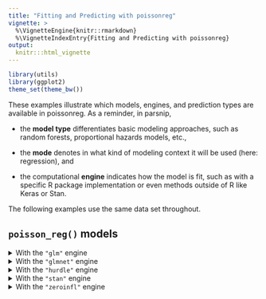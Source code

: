 ```yaml
---
title: "Fitting and Predicting with poissonreg"
vignette: >
  %\VignetteEngine{knitr::rmarkdown}
  %\VignetteIndexEntry{Fitting and Predicting with poissonreg}
output:
  knitr:::html_vignette
---
```


```r
library(utils)
library(ggplot2)
theme_set(theme_bw())
```

These examples illustrate which models, engines, and prediction types are available in poissonreg. As a reminder, in parsnip, 

- the **model type** differentiates basic modeling approaches, such as random forests, proportional hazards models, etc.,

- the **mode** denotes in what kind of modeling context it will be used (here: regression), and

- the computational **engine** indicates how the model is fit, such as with a specific R package implementation or even methods outside of R like Keras or Stan.

The following examples use the same data set throughout.

## `poisson_reg()` models
  
  <details id="poisson-reg-glm"> 
  
  <summary>With the `"glm"` engine</summary>
  
  ```r
  knitr::spin_child("template-biochemists.R")
  ```

  We can define the model:
  
  ```r
  pr_spec <- 
    poisson_reg() %>%
    set_engine("glm") %>% 
    set_mode("regression") 
  pr_spec
  ```

  Now we create the model fit object:
  
  ```r
  set.seed(1)
  pr_fit <- pr_spec %>% fit(art ~ ., data = biochemists_train)
  pr_fit
  ```

  The holdout data can be predicted:
  
  ```r
  predict(pr_fit, biochemists_test)
  ```
  
  </details>
  
  <details id="poisson-reg-glmnet"> 
  
  <summary>With the `"glmnet"` engine</summary>
  
  ```r
  knitr::spin_child("template-biochemists.R")
  ```

  We can define the model with specific parameters:
  
  ```r
  pr_spec <- 
    poisson_reg(penalty = 0.1) %>%
    set_engine("glmnet") %>% 
    set_mode("regression") 
  pr_spec
  ```

  Now we create the model fit object:
  
  ```r
  set.seed(1)
  pr_fit <- pr_spec %>% fit(art ~ ., data = biochemists_train)
  pr_fit
  ```

  The holdout data can be predicted:
  
  ```r
  predict(pr_fit, biochemists_test)
  ```
  
  </details>

  <details id="poisson-reg-hurdle"> 
  
  <summary>With the `"hurdle"` engine</summary>
  
  ```r
  knitr::spin_child("template-biochemists.R")
  ```

  We can define the model:
  
  ```r
  pr_spec <- 
    poisson_reg() %>%
    set_engine("hurdle") %>% 
    set_mode("regression") 
  pr_spec
  ```

  Now we create the model fit object:
  
  ```r
  set.seed(1)
  pr_fit <- pr_spec %>% fit(art ~ . | ., data = biochemists_train)
  pr_fit
  ```

  The holdout data can be predicted:
  
  ```r
  predict(pr_fit, biochemists_test)
  ```
  
  </details>

  <details id="poisson-reg-stan"> 
  
  <summary>With the `"stan"` engine</summary>
  
  ```r
  knitr::spin_child("template-biochemists.R")
  ```

  We can define the model:
  
  ```r
  pr_spec <- 
    poisson_reg() %>%
    set_engine("stan") %>% 
    set_mode("regression") 
  pr_spec
  ```

  Now we create the model fit object:
  
  ```r
  set.seed(1)
  pr_fit <- pr_spec %>% fit(art ~ ., data = biochemists_train)
  pr_fit
  ```

  The holdout data can be predicted:
  
  ```r
  predict(pr_fit, biochemists_test)
  ```
  
  </details>

  <details id="poisson-reg-zeroinfl"> 
  
  <summary>With the `"zeroinfl"` engine</summary>
  
  ```r
  knitr::spin_child("template-biochemists.R")
  ```

  We can define the model:
  
  ```r
  pr_spec <- 
    poisson_reg() %>%
    set_engine("zeroinfl") %>% 
    set_mode("regression") 
  pr_spec
  ```

  Now we create the model fit object:
  
  ```r
  set.seed(1)
  pr_fit <- pr_spec %>% fit(art ~ . | ., data = biochemists_train)
  pr_fit
  ```

  The holdout data can be predicted:
  
  ```r
  predict(pr_fit, biochemists_test)
  ```
  
  </details>
